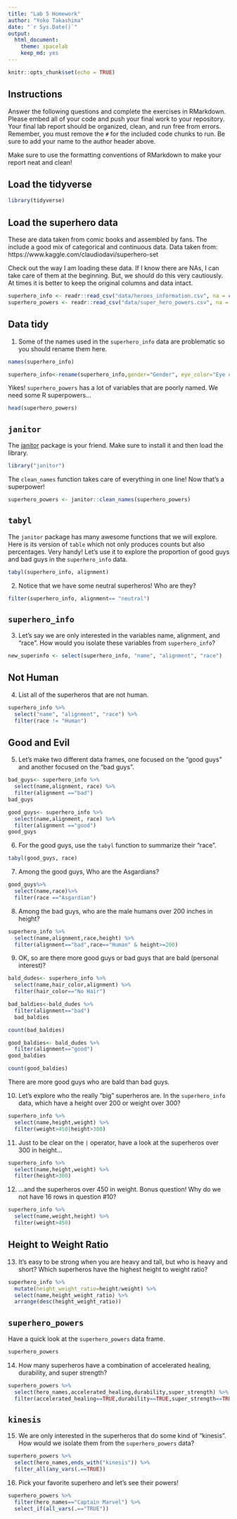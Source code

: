 ```yaml
---
title: "Lab 5 Homework"
author: "Yoko Takashima"
date: "`r Sys.Date()`"
output:
  html_document: 
    theme: spacelab
    keep_md: yes
---
```


```r
knitr::opts_chunk$set(echo = TRUE)
```

## Instructions
Answer the following questions and complete the exercises in RMarkdown. Please embed all of your code and push your final work to your repository. Your final lab report should be organized, clean, and run free from errors. Remember, you must remove the `#` for the included code chunks to run. Be sure to add your name to the author header above.  

Make sure to use the formatting conventions of RMarkdown to make your report neat and clean!  

## Load the tidyverse
```r
library(tidyverse)
```

## Load the superhero data
These are data taken from comic books and assembled by fans. The include a good mix of categorical and continuous data.  Data taken from: https://www.kaggle.com/claudiodavi/superhero-set  

Check out the way I am loading these data. If I know there are NAs, I can take care of them at the beginning. But, we should do this very cautiously. At times it is better to keep the original columns and data intact.  
```r
superhero_info <- readr::read_csv("data/heroes_information.csv", na = c("", "-99", "-"))
superhero_powers <- readr::read_csv("data/super_hero_powers.csv", na = c("", "-99", "-"))
```

## Data tidy
1. Some of the names used in the `superhero_info` data are problematic so you should rename them here.  
```r
names(superhero_info)
```


```r
superhero_info<-rename(superhero_info,gender="Gender", eye_color="Eye color", race="Race",hair_color="Hair color", height="Height", publisher="Publisher", skin_color="Skin color",alignment="Alignment", weight ="Weight")
```

Yikes! `superhero_powers` has a lot of variables that are poorly named. We need some R superpowers...
```r
head(superhero_powers)
```

## `janitor`
The [janitor](https://garthtarr.github.io/meatR/janitor.html) package is your friend. Make sure to install it and then load the library.  
```r
library("janitor")
```

The `clean_names` function takes care of everything in one line! Now that's a superpower!
```r
superhero_powers <- janitor::clean_names(superhero_powers)
```

## `tabyl`
The `janitor` package has many awesome functions that we will explore. Here is its version of `table` which not only produces counts but also percentages. Very handy! Let's use it to explore the proportion of good guys and bad guys in the `superhero_info` data.  
```r
tabyl(superhero_info, alignment)
```

2. Notice that we have some neutral superheros! Who are they?
```r
filter(superhero_info, alignment== "neutral")
```

## `superhero_info`
3. Let's say we are only interested in the variables name, alignment, and "race". How would you isolate these variables from `superhero_info`?
```r
new_superinfo <- select(superhero_info, "name", "alignment", "race")
```

## Not Human
4. List all of the superheros that are not human.
```r
superhero_info %>% 
  select("name", "alignment", "race") %>% 
  filter(race != "Human")
```

## Good and Evil
5. Let's make two different data frames, one focused on the "good guys" and another focused on the "bad guys".
```r
bad_guys<- superhero_info %>% 
  select(name,alignment, race) %>% 
  filter(alignment =="bad")
bad_guys
```
```r
good_guys<- superhero_info %>% 
  select(name,alignment, race) %>% 
  filter(alignment =="good")
good_guys
```

6. For the good guys, use the `tabyl` function to summarize their "race".
```r
tabyl(good_guys, race)
```

7. Among the good guys, Who are the Asgardians?
```r
good_guys%>%
  select(name,race)%>% 
  filter(race =="Asgardian")
```

8. Among the bad guys, who are the male humans over 200 inches in height?
```r
superhero_info %>% 
  select(name,alignment,race,height) %>% 
  filter(alignment=="bad",race=="Human" & height>=200)
```

9. OK, so are there more good guys or bad guys that are bald (personal interest)?
```r
bald_dudes<- superhero_info %>% 
  select(name,hair_color,alignment) %>% 
  filter(hair_color=="No Hair")
```
```r
bad_baldies<-bald_dudes %>% 
  filter(alignment=="bad") 
  bad_baldies
```
```r
count(bad_baldies)
```
```r
good_baldies<- bald_dudes %>% 
  filter(alignment=="good")
good_baldies 
```
```r
count(good_baldies)
```

There are more good guys who are bald than bad guys. 

10. Let's explore who the really "big" superheros are. In the `superhero_info` data, which have a height over 200 or weight over 300?
```r
superhero_info %>% 
  select(name,height,weight) %>% 
  filter(weight>450|height>300)
```

11. Just to be clear on the `|` operator,  have a look at the superheros over 300 in height...
```r
superhero_info %>% 
  select(name,height,weight) %>% 
  filter(height>300)
```

12. ...and the superheros over 450 in weight. Bonus question! Why do we not have 16 rows in question #10?
```r
superhero_info %>% 
  select(name,weight,height) %>% 
  filter(weight>450)
```

## Height to Weight Ratio
13. It's easy to be strong when you are heavy and tall, but who is heavy and short? Which superheros have the highest height to weight ratio?
```r
superhero_info %>% 
  mutate(height_weight_ratio=height/weight) %>% 
  select(name,height_weight_ratio) %>% 
  arrange(desc(height_weight_ratio))
```

## `superhero_powers`
Have a quick look at the `superhero_powers` data frame.  
```r
superhero_powers
```

14. How many superheros have a combination of accelerated healing, durability, and super strength?
```r
superhero_powers %>% 
  select(hero_names,accelerated_healing,durability,super_strength) %>% 
  filter(accelerated_healing==TRUE,durability==TRUE,super_strength==TRUE )
```

## `kinesis`
15. We are only interested in the superheros that do some kind of "kinesis". How would we isolate them from the `superhero_powers` data?
```r
superhero_powers %>% 
  select(hero_names,ends_with("kinesis")) %>% 
  filter_all(any_vars(.==TRUE))
```

16. Pick your favorite superhero and let's see their powers!
```r
superhero_powers %>% 
  filter(hero_names=="Captain Marvel") %>% 
  select_if(all_vars(.=="TRUE"))
```
